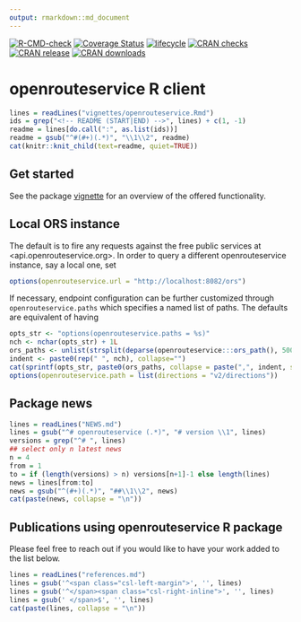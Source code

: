 ```yaml
---
output: rmarkdown::md_document
---
```


<!-- README.md is generated from README.Rmd. Please edit that file -->

<!-- badges: start -->
[![R-CMD-check](https://github.com/GIScience/openrouteservice-r/actions/workflows/R-CMD-check.yaml/badge.svg)](https://github.com/GIScience/openrouteservice-r/actions/workflows/R-CMD-check.yaml)
[![Coverage Status](https://img.shields.io/codecov/c/github/GIScience/openrouteservice-r/master.svg)](https://app.codecov.io/github/GIScience/openrouteservice-r?branch=master)
[![lifecycle](https://lifecycle.r-lib.org/articles/figures/lifecycle-stable.svg)](https://lifecycle.r-lib.org/articles/stages.html#stable)
[![CRAN checks](https://badges.cranchecks.info/summary/openrouteservice.svg)](https://cran.r-project.org/web/checks/check_results_openrouteservice.html)
[![CRAN release](https://www.r-pkg.org/badges/version-ago/openrouteservice)](https://cran.r-project.org/package=openrouteservice)
[![CRAN downloads](https://cranlogs.r-pkg.org:443/badges/openrouteservice)](https://cran.r-project.org/package=openrouteservice)
<!-- badges: end -->

# openrouteservice R client

```r
lines = readLines("vignettes/openrouteservice.Rmd")
ids = grep("<!-- README (START|END) -->", lines) + c(1, -1)
readme = lines[do.call(":", as.list(ids))]
readme = gsub("^#(#+)(.*)", "\\1\\2", readme)
cat(knitr::knit_child(text=readme, quiet=TRUE))
```

## Get started

See the package
[vignette](https://giscience.github.io/openrouteservice-r/articles/openrouteservice.html)
for an overview of the offered functionality.

## Local ORS instance

The default is to fire any requests against the free public services at
<api.openrouteservice.org>. In order to query a different openrouteservice
instance, say a local one, set

```r
options(openrouteservice.url = "http://localhost:8082/ors")
```

If necessary, endpoint configuration can be further customized through
`openrouteservice.paths` which specifies a named list of paths. The defaults are
equivalent of having

```r
opts_str <- "options(openrouteservice.paths = %s)"
nch <- nchar(opts_str) + 1L
ors_paths <- unlist(strsplit(deparse(openrouteservice:::ors_path(), 500L), ","))
indent <- paste0(rep(" ", nch), collapse="")
cat(sprintf(opts_str, paste0(ors_paths, collapse = paste(",", indent, sep="\n"))))
options(openrouteservice.path = list(directions = "v2/directions"))
```

## Package news

```r
lines = readLines("NEWS.md")
lines = gsub("^# openrouteservice (.*)", "# version \\1", lines)
versions = grep("^# ", lines)
## select only n latest news
n = 4
from = 1
to = if (length(versions) > n) versions[n+1]-1 else length(lines)
news = lines[from:to]
news = gsub("^(#+)(.*)", "##\\1\\2", news)
cat(paste(news, collapse = "\n"))
```

## Publications using openrouteservice R package

Please feel free to reach out if you would like to have your work added to the list below.

```r
lines = readLines("references.md")
lines = gsub('^<span class="csl-left-margin">', '', lines)
lines = gsub('^</span><span class="csl-right-inline">', '', lines)
lines = gsub(' </span>$', '', lines)
cat(paste(lines, collapse = "\n"))
```
